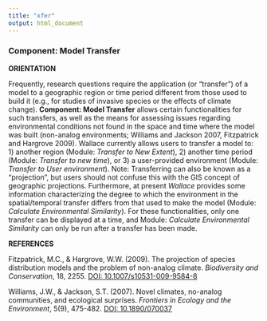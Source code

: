 ---
title: "xfer"
output: html_document
---

### **Component: Model Transfer**

**ORIENTATION**

Frequently, research questions require the application (or “transfer”) of a model to a geographic region or time period different from those used to build it (e.g., for studies of invasive species or the effects of climate change). **Component: Model Transfer** allows certain functionalities for such transfers, as well as the means for assessing issues regarding environmental conditions not found in the space and time where the model was built (non-analog environments; Williams and Jackson 2007, Fitzpatrick and Hargrove 2009). Wallace currently allows users to transfer a model to: 1) another region (Module: *Transfer to New Extent*), 2) another time period  (Module: *Transfer  to new time*), or 3) a user-provided environment (Module: *Transfer to User environment*). 
Note: Transferring can also be known as a “projection”, but users should not confuse this with the GIS concept of geographic projections.
Furthermore, at present *Wallace* provides some information characterizing the degree to which the environment in the spatial/temporal transfer differs from that used to make the model (Module: *Calculate Environmental Similarity*). For these functionalities, only one transfer can be displayed at a time, and Module: *Calculate Environmental Similarity* can only be run after a transfer has been made.

**REFERENCES**

Fitzpatrick, M.C., & Hargrove, W.W. (2009). The projection of species distribution models and the problem of non-analog climate. *Biodiversity and Conservation*, 18, 2255. <a href="https://doi.org/10.1007/s10531-009-9584-8" target="_blank">DOI: 10.1007/s10531-009-9584-8</a>

Williams, J.W., & Jackson, S.T. (2007). Novel climates, no-analog communities, and ecological surprises. *Frontiers in Ecology and the Environment*, 5(9), 475-482. <a href="https://doi.org/10.1890/070037" target="_blank">DOI: 10.1890/070037</a>
